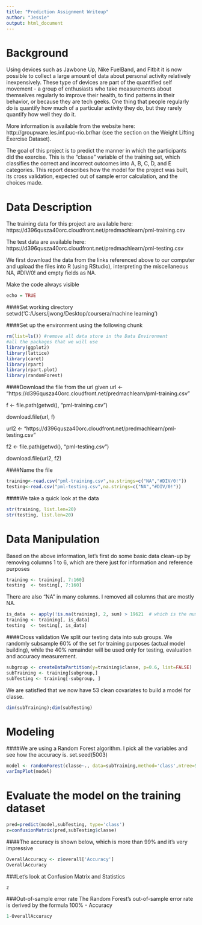 ```yaml
---
title: "Prediction Assignment Writeup"
author: "Jessie"
output: html_document
---
```

Background
===========
Using devices such as Jawbone Up, Nike FuelBand, and Fitbit it is now possible to collect a large amount of data about personal activity relatively inexpensively. These type of devices are part of the quantified self movement - a group of enthusiasts who take measurements about themselves regularly to improve their health, to find patterns in their behavior, or because they are tech geeks. 
One thing that people regularly do is quantify how much of a particular activity they do, but they rarely quantify how well they do it. 

More information is available from the website here: http://groupware.les.inf.puc-rio.br/har (see the section on the Weight Lifting Exercise Dataset).

The goal of this project is to predict the manner in which the participants did the exercise. This is the "classe" variable of the training set, which classifies the correct and incorrect outcomes into A, B, C, D, and E categories. This report describes how the model for the project was built, its cross validation, expected out of sample error calculation, and the choices made. 

Data Description
==================
The training data for this project are available here:
https://d396qusza40orc.cloudfront.net/predmachlearn/pml-training.csv

The test data are available here:
https://d396qusza40orc.cloudfront.net/predmachlearn/pml-testing.csv

We first download the data from the links referenced above to our computer and upload the files into R (using RStudio), interpreting the miscellaneous NA, #DIV/0! and empty fields as NA.

Make the code always visible
```r
echo = TRUE  
```
####Set working directory
setwd('C:/Users/jwong/Desktop/coursera/machine learning')

####Set up the environment using the following chunk
```r
rm(list=ls()) #remove all data store in the Data Environment
#all the packages that we will use 
library(ggplot2)
library(lattice)
library(caret)
library(rpart)
library(rpart.plot)
library(randomForest)
```
####Download the file from the url given
url <- "https://d396qusza40orc.cloudfront.net/predmachlearn/pml-training.csv"

f <- file.path(getwd(), "pml-training.csv")

download.file(url, f)

url2 <- "https://d396qusza40orc.cloudfront.net/predmachlearn/pml-testing.csv"

f2 <- file.path(getwd(), "pml-testing.csv")

download.file(url2, f2)

####Name the file
```r
training<-read.csv("pml-training.csv",na.strings=c("NA","#DIV/0!"))
testing<-read.csv("pml-testing.csv",na.strings=c("NA","#DIV/0!"))
```

####We take a quick look at the data
```r
str(training, list.len=20)
str(testing, list.len=20)
```
Data Manipulation
==================
Based on the above information, let's first do some basic data clean-up by removing columns 1 to 6, which are there just for information and reference purposes

```r
training <- training[, 7:160]
testing  <- testing[, 7:160]
```

There are also "NA" in many columns. I removed all columns that are mostly NA.

```r
is_data  <- apply(!is.na(training), 2, sum) > 19621  # which is the number of observations
training <- training[, is_data]
testing  <- testing[, is_data]
```

####Cross validation
We split our testing data into sub groups. We randomly subsample 60% of the set for training purposes
(actual model building), while the 40% remainder will be used only for testing, evaluation and accuracy measurement.

```r
subgroup <- createDataPartition(y=training$classe, p=0.6, list=FALSE)
subTraining <- training[subgroup,]
subTesting <- training[-subgroup, ]
```
We are satisfied that we now have 53 clean covariates to build a model for classe.
```r
dim(subTraining);dim(subTesting)
```

Modeling
==========
####We are using a Random Forest algorithm. I pick all the variables and see how the accuracy is.
set.seed(5003)
```r
model <- randomForest(classe~., data=subTraining,method='class',ntree=50)
varImpPlot(model)
```

Evaluate the model on the training dataset
============================================
```r
pred=predict(model,subTesting, type='class')
z=confusionMatrix(pred,subTesting$classe)
```
####The accuracy is shown below, which is more than 99% and it's very impressive
```r
OverallAccuracy <- z$overall['Accuracy']
OverallAccuracy
```
###Let's look at Confusion Matrix and Statistics
```r
z
```
###Out-of-sample error rate
The Random Forest's out-of-sample error rate is derived by the formula 100% - Accuracy
```r
1-OverallAccuracy
```
